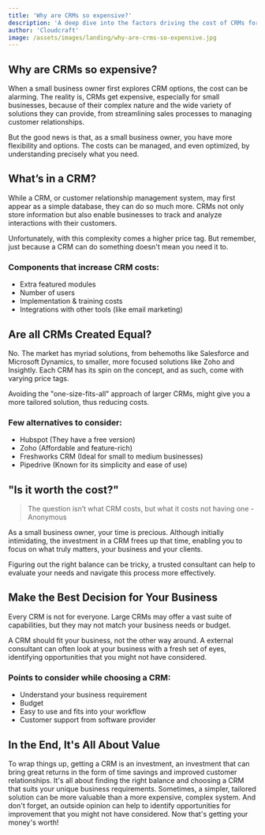 ```yaml
---
title: 'Why are CRMs so expensive?'
description: 'A deep dive into the factors driving the cost of CRMs for small businesses.'
author: 'Cloudcraft'
image: /assets/images/landing/why-are-crms-so-expensive.jpg
---
```


## Why are CRMs so expensive?

When a small business owner first explores CRM options, the cost can be alarming. The reality is, CRMs get expensive, especially for small businesses, because of their complex nature and the wide variety of solutions they can provide, from streamlining sales processes to managing customer relationships.

But the good news is that, as a small business owner, you have more flexibility and options. The costs can be managed, and even optimized, by understanding precisely what you need.

<ServicesBlurb />

## What’s in a CRM?

While a CRM, or customer relationship management system, may first appear as a simple database, they can do so much more. CRMs not only store information but also enable businesses to track and analyze interactions with their customers.

Unfortunately, with this complexity comes a higher price tag. But remember, just because a CRM can do something doesn't mean you need it to.

### Components that increase CRM costs:

 * Extra featured modules
 * Number of users
 * Implementation & training costs
 * Integrations with other tools (like email marketing)

## Are all CRMs Created Equal?

No. The market has myriad solutions, from behemoths like Salesforce and Microsoft Dynamics, to smaller, more focused solutions like Zoho and Insightly. Each CRM has its spin on the concept, and as such, come with varying price tags.

Avoiding the "one-size-fits-all" approach of larger CRMs, might give you a more tailored solution, thus reducing costs.

### Few alternatives to consider:

 * Hubspot (They have a free version)
 * Zoho (Affordable and feature-rich)
 * Freshworks CRM (Ideal for small to medium businesses)
 * Pipedrive (Known for its simplicity and ease of use)

<GetStartedBlurb />

## "Is it worth the cost?"

<blockquote>The question isn’t what CRM costs, but what it costs not having one - Anonymous</blockquote>

As a small business owner, your time is precious. Although initially intimidating, the investment in a CRM frees up that time, enabling you to focus on what truly matters, your business and your clients.

Figuring out the right balance can be tricky, a trusted consultant can help to evaluate your needs and navigate this process more effectively.

## Make the Best Decision for Your Business

Every CRM is not for everyone. Large CRMs may offer a vast suite of capabilities, but they may not match your business needs or budget.

A CRM should fit your business, not the other way around. A external consultant can often look at your business with a fresh set of eyes, identifying opportunities that you might not have considered.

### Points to consider while choosing a CRM:

 * Understand your business requirement
 * Budget
 * Easy to use and fits into your workflow
 * Customer support from software provider

## In the End, It's All About Value

To wrap things up, getting a CRM is an investment, an investment that can bring great returns in the form of time savings and improved customer relationships. It's all about finding the right balance and choosing a CRM that suits your unique business requirements. Sometimes, a simpler, tailored solution can be more valuable than a more expensive, complex system. And don't forget, an outside opinion can help to identify opportunities for improvement that you might not have considered. Now that's getting your money's worth!